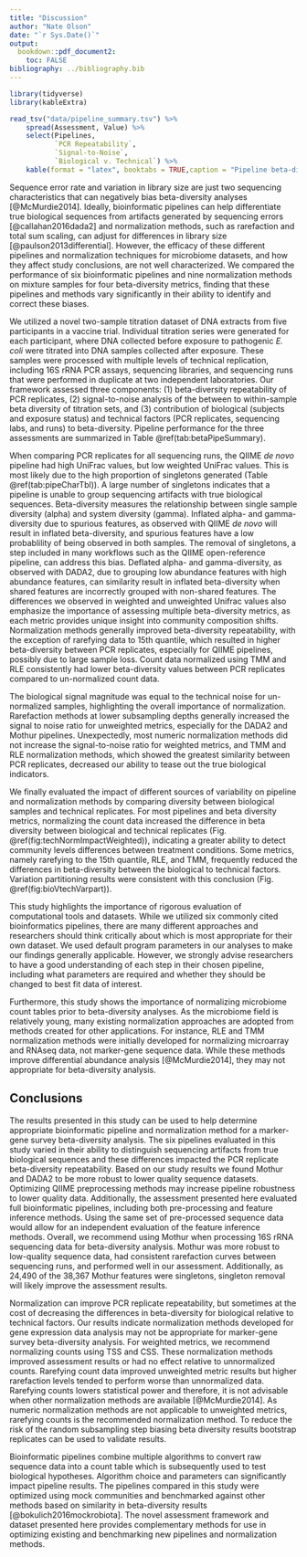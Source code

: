 ```yaml
---
title: "Discussion"
author: "Nate Olson"
date: "`r Sys.Date()`"
output:
  bookdown::pdf_document2:
    toc: FALSE
bibliography: ../bibliography.bib
---
```


```r
library(tidyverse)
library(kableExtra)
```

```r
read_tsv("data/pipeline_summary.tsv") %>%
    spread(Assessment, Value) %>%
    select(Pipelines,
           `PCR Repeatability`,
           `Signal-to-Noise`,
           `Biological v. Technical`) %>%
    kable(format = "latex", booktabs = TRUE,caption = "Pipeline beta-diversity assessment summary. +/- were used to qualitatively summarise performance of the six pipelines in for the three assessments.")
```

Sequence error rate and variation in library size are just two sequencing characteristics that can negatively bias beta-diversity analyses  [@McMurdie2014].
Ideally, bioinformatic pipelines can help differentiate true biological sequences from artifacts generated by sequencing errors [@callahan2016dada2] and normalization methods, such as rarefaction and total sum scaling, can adjust for differences in library size [@paulson2013differential].
However, the efficacy of these different pipelines and normalization techniques for microbiome datasets, and how they affect study conclusions, are not well characterized.
We compared the performance of six bioinformatic pipelines and nine normalization methods on mixture samples for four beta-diversity metrics, finding that these pipelines and methods vary significantly in their ability to identify and correct these biases.

We utilized a novel two-sample titration dataset of DNA extracts from five participants in a vaccine trial.
Individual titration series were generated for each participant, where DNA collected before exposure to pathogenic _E. coli_ were titrated into DNA samples collected after exposure.
These samples were processed with multiple levels of technical replication, including 16S rRNA PCR assays, sequencing libraries, and sequencing runs that were performed in duplicate at two independent laboratories.
Our framework assessed three components:
(1) beta-diversity repeatability of PCR replicates,
(2) signal-to-noise analysis of the between to within-sample beta diversity of titration sets, and
(3) contribution of biological (subjects and exposure status) and technical factors (PCR replicates, sequencing labs, and runs) to beta-diversity.
Pipeline performance for the three assessments are summarized in Table \@ref(tab:betaPipeSummary).

When comparing PCR replicates for all sequencing runs, the QIIME _de novo_ pipeline had high UniFrac values, but low weighted UniFrac values.
This is most likely due to the high proportion of singletons generated (Table  \@ref(tab:pipeCharTbl)).
A large number of singletons indicates that a pipeline is unable to group sequencing artifacts with true biological sequences.
Beta-diversity measures the relationship between single sample diversity (alpha) and system diversity (gamma).
Inflated alpha- and gamma-diversity due to spurious features, as observed with QIIME _de novo_ will result in inflated beta-diversity, and spurious features have a low probablility of being observed in both samples.
The removal of singletons, a step included in many workflows such as the QIIME open-reference pipeline, can address this bias.
Deflated alpha- and gamma-diversity, as observed with DADA2, due to grouping low abundance features with high abundance features, can similarity result in inflated beta-diversity when shared features are incorrectly grouped with non-shared features.
The differences we observed in weighted and unweighted Unifrac values also emphasize the importance of assessing multiple beta-diversity metrics,
as each metric provides unique insight into community composition shifts.
Normalization methods generally improved beta-diversity repeatability,
with the exception of rarefying data to 15th quantile,
which resulted in higher beta-diversity between PCR replicates,
especially for QIIME pipelines, possibly due to large sample loss.
Count data normalized using TMM and RLE consistently had lower beta-diversity values between PCR replicates compared to un-normalized count data.

<!-- Use either exposure status or timepoint for unmixed samples -->

The biological signal magnitude was equal to the technical noise for un-normalized samples, highlighting the overall importance of normalization.
Rarefaction methods at lower subsampling depths generally increased the signal to noise ratio for unweighted metrics, especially for the DADA2 and Mothur pipelines.
Unexpectedly, most numeric normalization methods did not increase the signal-to-noise ratio for weighted metrics, and TMM and RLE normalization methods,
which showed the greatest similarity between PCR replicates,
decreased our ability to tease out the true biological indicators.


We finally evaluated the impact of different sources of variability on pipeline and normalization methods by comparing diversity between biological samples and technical replicates.
For most pipelines and beta diversity metrics, normalizing the count data increased the difference in beta diversity between biological and technical replicates (Fig. \@ref(fig:techNormImpactWeighted)),
indicating a greater ability to detect community levels differences between treatment conditions.
Some metrics, namely rarefying to the 15th quantile, RLE, and TMM, frequently reduced the differences in beta-diversity between the biological to technical factors. Variation partitioning results were consistent with this conclusion (Fig. \@ref(fig:bioVtechVarpart)).


This study highlights the importance of rigorous evaluation of computational tools and datasets.
While we utilized six commonly cited bioinformatics pipelines, there are many different approaches and researchers should think critically about which is most appropriate for their own dataset.
We used default program parameters in our analyses to make our findings generally applicable.
However, we strongly advise researchers to have a good understanding of each step in their chosen pipeline, including what parameters are required and whether they should be changed to best fit data of interest.


Furthermore, this study shows the importance of normalizing microbiome count tables prior to beta-diversity analyses.
As the microbiome field is relatively young, many existing normalization approaches are adopted from methods created for other applications.
For instance, RLE and TMM normalization methods were initially developed for normalizing microarray and RNAseq data, not marker-gene sequence data.
 While these methods improve differential abundance analysis [@McMurdie2014], they may not appropriate for beta-diversity analysis.


## Conclusions
The results presented in this study can be used to help determine appropriate bioinformatic pipeline and normalization method for a marker-gene survey beta-diversity analysis.
The six pipelines evaluated in this study varied in their ability to distinguish sequencing artifacts from true biological sequences and these differences impacted the PCR replicate beta-diversity repeatability.
Based on our study results we found Mothur and DADA2 to be more robust to lower quality sequence datasets.
Optimizing QIIME preprocessing methods may increase pipeline robustness to lower quality data.
Additionally, the assessment presented here evaluated full bioinformatic pipelines, including both pre-processing and feature inference methods. Using the same set of pre-processed sequence data would allow for an independent evaluation of the feature inference methods.
Overall, we recommend using Mothur when processing 16S rRNA sequencing data for beta-diversity analysis.
Mothur was more robust to low-quality sequence data, had consistent rarefaction curves between sequencing runs, and performed well in our assessment.
Additionally, as 24,490 of the 38,367 Mothur features were singletons, singleton removal will likely improve the assessment results.


Normalization can improve PCR replicate repeatability, but sometimes at the cost of decreasing the differences in beta-diversity for biological relative to technical factors.
Our results indicate normalization methods developed for gene expression data analysis may not be appropriate for marker-gene survey beta-diversity analysis.
For weighted metrics, we recommend normalizing counts using TSS and CSS.
These normalization methods improved assessment results or had no effect relative to unnormalized counts.
Rarefying count data improved unweighted metric results but higher rarefaction levels tended to perform worse than unnormalized data.
Rarefying counts lowers statistical power and therefore, it is not advisable when other normalization methods are available [@McMurdie2014].
As numeric normalization methods are not applicable to unweighted metrics, rarefying counts is the recommended normalization method.
To reduce the risk of the random subsampling step biasing beta diversity results bootstrap replicates can be used to validate results.


Bioinformatic pipelines combine multiple algorithms to convert raw sequence data into a count table which is subsequently used to test biological hypotheses.
Algorithm choice and parameters can significantly impact pipeline results.
The pipelines compared in this study were optimized using mock communities and benchmarked against other methods based on similarity in beta-diversity results [@bokulich2016mockrobiota].
The novel assessment framework and dataset presented here provides complementary methods for use in optimizing existing and benchmarking new pipelines and normalization methods.


<!--
Notes for discussion revision
- weighted phylogenetic lowest
  - Overall differences in beta diversity metrics are due to differences in how the four metrics measure community similarity.
  - For phylogenetic metric, the beta diversity tended to be lower compared to the taxonomic metrics.
  - This was due to low overall phylogenetic diversity, or the majority of the features being phylogenetically closely related.

- Data characteristics impact diversity metrics differently.
  - Higher unweighted PCR replicate beta diversity due to spurious features, sequencing artifacts.
  - Most obvious for QIIME _de novo_ where 2/3rds of the features are singletons.
  - Prevalence filtering as a way to address this issue.

- Unweighted metric values close to 1
  - In appropriate for these datasets
  - Value in unweighted metrics
  - Weighted metric values driven by high abundance organisms
  - Unweighted metrics provide insights into similarity between low abundance community members.
  - Phylogenetic metric, UniFrac, lower for most metrics - more robust to artifacts as they are likely similar to true sequences thus shorter branch lengths.

- consistent PCR replicate beta diversity across pipelines
  - taxonomic weighted
  - Implications for pipeline comparisons using beta diversity metrics?

- sequencing run differences
  - NIST runs consistently higher than JHU2 and JHU1 for Mothur and DADA2.
  - Potential reasoning for NIST being higher
  - Library specific effect
    - barcodes
    - run later
    - contaminants
  - NIST runs also larger variance for weighted taxa

- PCR replicates normalization
  - rarefaction level correlated with PCR replicate distance unweighted mtrics


- For the second component of our assessment we compare the signal-to-noise ratio between sequence data characteristics, bioinformatic pipeline, and normalization method.
  - Signal-to-noise around 1 for most pipelines and metrics.
  - signal to noise values limited by noise
    - when PCR rep beta 0.5 max signal-to-noise value is 2
  - Values around 1 indicate an inability to differentiate between samples.
  - Lack of different due to either high similarity between unmixed samples or data characteristics biasing diversity metrics
  - The assessment results varied by pipeline and diversity metric, with DADA2 and Mothur consistently out perform the other bioinformatic pipelines for weighted metrics.
  - Weighted greater than 1 for mothur and DADA2
  - JHU higher than NIST - consistent with PCR replicate results
  - Subject differences reflect differences in bacterial DNA proportions between unmixed samples [__REFERENCE CHAPTER__]
  - Normalization methods
    - TSS only method with no change or improved signal to noise
    - Rare2000 improved unweighted


PCR replicate beta diversity repeatability for some pipelines was more robust to low sequence quality and total abundance variation than others.
    - Mothur and DADA2 JHU1 consistent with JHU2
    - JHU1 higher compared to other runs for most QIIME pipelines and metrics
      - Deblur JHU1 failed
    - sequencing run differences
      - NIST runs consistently higher than JHU2 and JHU1 for Mothur and DADA2.
      - Potential reasoning for NIST being higher
      - Library specific effect
        - barcodes
        - run later
        - contaminants

  __PIPELINE RECOMENDATIONS__
  - Mothur and DADA2 more robust to low quality data, JHU1 results
  - QIIME pipelines
    - modifying pre-processing parameters
    - prevalence filtering

  __Normalization RECOMENDATIONS__
  - RLE and TMM not appropriate for beta diversity
  - Rarefaction statistically inadmisable
  - TSS and CSS for weighted metrics
  - Rarefaction only methods for unweighted metrics
  - Bootstrap rarefaction Bee reference

  __Metric Recomendations__
  - Higher signal to noise for weighted metrics
  - Care in interpreting results from unweighted metrics
    - prevalence filtering in addition to normalization may improve results
  - Alternative Hill number beta diversity
-->
